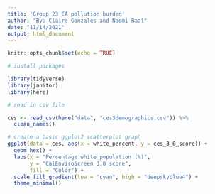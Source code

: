 ```yaml
---
title: 'Group 23 CA pollution burden'
author: "By: Claire Gonzales and Naomi Raal"
date: "11/14/2021"
output: html_document
---
```


```r
knitr::opts_chunk$set(echo = TRUE)

# install packages

library(tidyverse)
library(janitor)
library(here)
```

```r
# read in csv file

ces <- read_csv(here("data", "ces3demographics.csv")) %>% 
  clean_names()
```

```r
# create a basic ggplot2 scatterplot graph
ggplot(data = ces, aes(x = white_percent, y = ces_3_0_score)) +
  geom_hex() +
  labs(x = "Percentage white population (%)",
       y = "CalEnviroScreen 3.0 score",
       fill = "Color") +
  scale_fill_gradient(low = "cyan", high = "deepskyblue4") +
  theme_minimal()

```

